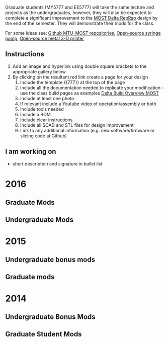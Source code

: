 {{777}}

Graduate students (MY5777 and EE5777) will take the same lecture and projects as the undergraduates, however, they will also be expected to complete a significant improvement to the [[Delta Build Overview:MOST|MOST Delta RepRap]] design by the end of the semester. They will demonstrate their mods for the class.

For some ideas see: [https://github.com/mtu-most?tab=repositories Github MTU-MOST repositories], [[Open-source syringe pump]], [[Open-source metal 3-D printer]]

==Instructions==
# Add an image and hyperlink using double square brackets to the appropriate gallery below
# By clicking on the resultant red link create a page for your design
## Include the template <nowiki> {{777}} </nowiki> at the top of the page
## Include all the documentation needed to replicate your modification - use the class build pages as examples [[Delta Build Overview:MOST]]
## Include at least one photo
## If relevant include a Youtube video of operation/assembly or both
## Include tools needed
## Include a BOM
## Include clear instructions
## Include all SCAD and STL files for design improvement
## Link to any additional information (e.g. new software/firmware or slicing code at Github)

== I am working on ==
* short description and signature in bullet list

=2016=

==Graduate Mods==
{{gallery
|width=250
|height=250
|Image:Delta_Dampener1.jpg | [http://www.appropedia.org/Vibration_Dampener_(MOST_Delta:_Athena) Vibration Dampener]
|Image:In_use.jpg | [http://www.appropedia.org/Quick-carrying-handle Quick Carrying Handle]
|Image:20161128_174741.jpg| [http://www.appropedia.org/Rod_alarm Rod Alarm]
|Image:Upgraded_Spool_Holder_WithSpool.jpg| [[Upgraded Spool Holder]]
|Image:3 fans hot end holder-stl.PNG| [http://www.appropedia.org/Hot_end_holder_with_3_fans Hot end holder with 3 fans]
|Image:Kijenzi1.jpg| Climate Controlled Printer [http://www.appropedia.org/Climate_Controlled_printer]
|Image:FranklinInterface.jpg| [http://www.appropedia.org/Raspberry_Pi_Control_and_Wireless_Interface Raspberry Pi Control ]
}}

==Undergraduate Mods==
{{gallery
|width=250
|height=250
|Image: Heated Print Bed.jpg | [[Athena Heated Print Bed]]
|Image: Easter island dual extrusion.jpg | [[Athena Dual Extrusion Single Hotend]]
}}

=2015=
==Undergraduate bonus mods==

{{gallery
|width=250
|height=250
|Image:Finalized_Smoke_Alarm_Delta_Mod.jpg| [http://www.appropedia.org/Integrated_Smoke_Alarm_Delta_Mod Integrated Smoke Alarm Delta Mod]
|Image:24VHeatedBed.jpg| [http://www.appropedia.org/Athena_24V_Round_Heated_Bed Athena 24V Round Heated Bed - Post-class mod]
}}

==Graduate mods==
{{gallery
|width=250
|height=250
|Image:Laser_tripwire.JPG | [http://www.appropedia.org/Laser_trip-wire_shutoff Laser trip-wire]
|Image:Adjustable PCB Heated Bed.jpg | [http://www.appropedia.org/Adjustable_Heated_Bed Adjustable Heated Bed]
|Image:concept for open to closed belt.png | [http://www.appropedia.org/Concept_for_making_closed_loop_belt_out_of_open_loop http://www.appropedia.org/Concept_for_making_closed_loop_belt_out_of_open_loop]
|Image:Fan_holder.png | [http://www.appropedia.org/Hot end Fan holder]
}}

=2014=

==Undergraduate Bonus Mods==

{{gallery
|width=250
|height=250
|Image:Most-delta.JPG| MOST Delta in Dr. Pearce's Office
|Image:Eassy1.jpg| [[Auto-Clearance Adjustable Triple Hotend Effector]]
|File:SpoolMain.JPG| [http://www.thingiverse.com/thing:507872 Zeni Kinetics Plastic Filament Spool Holder] by Andrew Wallis 
|File:spoolholder.JPG| [http://www.thingiverse.com/thing:514724]A different take on filament spool holder] by Kyle Myszka 
|File:Repetier_z_Probing.png| [http://www.appropedia.org/MOST_Delta_Auto_Bed_Leveling Auto Bed Leveling]
}}

==Graduate Student Mods==

{{gallery
|width=250
|height=250
|Image:Topviewmostdelta.JPG|Top view MOST Delta in Dr. Pearce's Office
|File:Spool holder.JPG| [[fully adjustable, fully printable spool holder]] [[User:Rnmcfarl|Rnmcfarl]] [http://www.thingiverse.com/thing:575388]
|File:Circuit2.jpg| <center>[[Thrown Rod Halt Mod]] </center> 
|Image:Panel_mounting.JPG|[[ Solar Panels holders (Solar powered delta)]] 
|Image: Dporter most delta.JPG|[http://www.appropedia.org/MOST-Delta_Customization MOST-Delta Customization]
|Image:RepRapCalibration.jpg|[http://www.appropedia.org/RepRap_Auto_Calibration  RepRap Auto Calibration]
|File:2014-12-10 19.46.26.jpg|[[Bluetooth Controlled MOST Delta]] 
|Image:Spool_holder1.jpg| [[3D printable spool holder]]
|File:Melzi_Board_casing.JPG |[[3D Printed snap fit Melzi board casing]][http://www.thingiverse.com/thing:588144]
|Image:Spooler2.jpg| [[universal under-mounted spool holder for Delta Bot]]
|File:Delta_heat_Shield.JPG|[[MOST_Delta_Performance_Mod]][http://www.appropedia.org/MOST_Delta_Performance_Mod]
|File:Beagleboneblack.jpg|[[Running Delta 3D printer with BBB as Gcode sender system for Melzi Controller]][http://www.appropedia.org/Running_Delta_3D_printer_with_BBB_as_Gcode_sender_system_for_Melzi_Controller#Bill_of_Materials]
}}